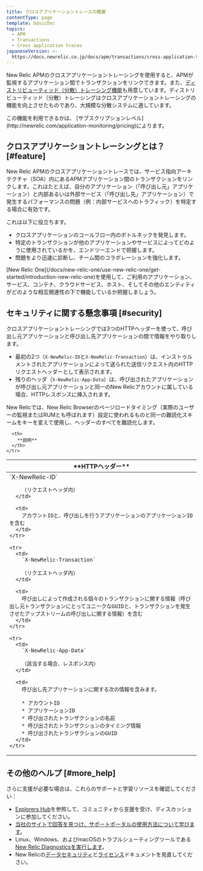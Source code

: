 ```yaml
---
title: クロスアプリケーショントレースの概要
contentType: page
template: basicDoc
topics:
  - APM
  - Transactions
  - Cross application traces
japaneseVersion: >-
  https://docs.newrelic.co.jp/docs/apm/transactions/cross-application-traces/introduction-cross-application-traces
---
```


New Relic APMのクロスアプリケーショントレーシングを使用すると、APMが監視するアプリケーション間でトランザクションをリンクできます。また、[ディストリビューティッド（分散）トレーシング機能](/docs/apm/distributed-tracing/getting-started/introduction-distributed-tracing)も用意しています。ディストリビューティッド（分散）トレーシングはクロスアプリケーショントレーシングの機能を向上させたものであり、大規模な分散システムに適しています。

<Callout variant="tip">
  この機能を利用できるかは、 [サブスクリプションレベル](http://newrelic.com/application-monitoring/pricing)によります。
</Callout>

## クロスアプリケーショントレーシングとは？ [#feature]

New Relic APMのクロスアプリケーショントレースでは、サービス指向アーキテクチャ（SOA）内にあるAPMアプリケーション間のトランザクションをリンクします。これはたとえば、自分のアプリケーション（「呼び出し元」アプリケーション）と内部あるいは外部サービス（「呼び出し先」アプリケーション）で発生するパフォーマンスの問題（例：内部サービスへのトラフィック）を特定する場合に有効です。

これは以下に役立ちます。

* クロスアプリケーションのコールフロー内のボトルネックを発見します。
* 特定のトランザクションが他のアプリケーションやサービスによってどのように使用されているかを、エンドツーエンドで把握します。
* 問題をより迅速に診断し、チーム間のコラボレーションを強化します。

<Callout variant="tip">
  [New Relic One](/docs/new-relic-one/use-new-relic-one/get-started/introduction-new-relic-one)を使用して、ご利用のアプリケーション、サービス、コンテナ、クラウドサービス、ホスト、そしてその他のエンティティがどのような相互関連性の下で機能しているか把握しましょう。
</Callout>

## セキュリティに関する懸念事項 [#security]

クロスアプリケーショントレーシングでは3つのHTTPヘッダーを使って、呼び出し元アプリケーションと呼び出し先アプリケーションの間で情報をやり取りします。

* 最初の2つ（`X-NewRelic-ID`と`X-NewRelic-Transaction`）は、インストゥルメントされたアプリケーションによって送られた送信リクエスト内のHTTPリクエストヘッダーとして表示されます。
* 残りのヘッダ（`X-NewRelic-App-Data`）は、呼び出されたアプリケーションが呼び出し元アプリケーションと同一のNew Relicアカウントに属している場合、HTTPレスポンスに挿入されます。

New Relicでは、New Relic Browserのページロードタイミング（実際のユーザーの監視またはRUMとも呼ばれます）設定に使われるものと同一の難読化スキームをキーを変えて使用し、ヘッダーのすべてを難読化します。

<Table>
  <thead>
    <tr>
      <th width={250}>
        **HTTPヘッダー**
      </th>

      <th>
        **説明**
      </th>
    </tr>
  </thead>

  <tbody>
    <tr>
      <td>
        `X-NewRelic-ID`

        （リクエストヘッダ内）
      </td>

      <td>
        アカウントIDと、呼び出しを行うアプリケーションのアプリケーションIDを含む
      </td>
    </tr>

    <tr>
      <td>
        `X-NewRelic-Transaction`

        （リクエストヘッダ内）
      </td>

      <td>
        呼び出しによって作成される個々のトランザクションに関する情報（呼び出し元トランザクションにとってユニークなGUIDと、トランザクションを発生させたアップストリームの呼び出しに関する情報）を含む
      </td>
    </tr>

    <tr>
      <td>
        `X-NewRelic-App-Data`

        （該当する場合、レスポンス内）
      </td>

      <td>
        呼び出し先アプリケーションに関する次の情報を含みます。

        * アカウントID
        * アプリケーションID
        * 呼び出されたトランザクションの名前
        * 呼び出されたトランザクションのタイミング情報
        * 呼び出されたトランザクションのGUID
      </td>
    </tr>
  </tbody>
</Table>

## その他のヘルプ [#more_help]

さらに支援が必要な場合は、これらのサポートと学習リソースを確認してください：

* [Explorers Hub](https://discuss.newrelic.com/)を参照して、コミュニティから支援を受け、ディスカッションに参加してください。
* [当社のサイトで回答を見つけ、サポートポータルの使用方法について学びます](/docs/using-new-relic/welcome-new-relic/get-started/find-help-use-support-portal)。
* Linux、Windows、およびmacOSのトラブルシューティングツールである[New Relic Diagnosticsを実行します](/docs/using-new-relic/cross-product-functions/troubleshooting/new-relic-diagnostics)。
* New Relicの[データセキュリティ](/docs/security)と[ライセンス](/docs/licenses)ドキュメントを見直してください。
